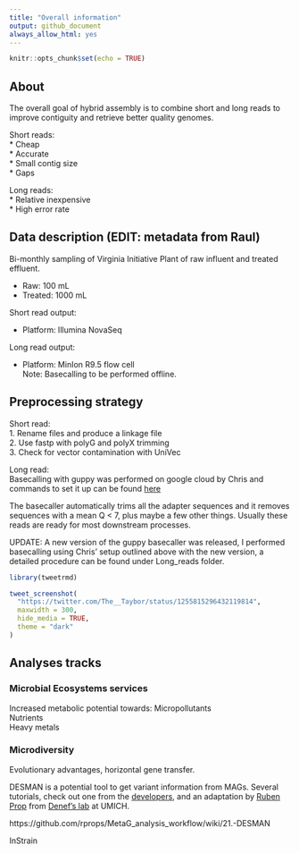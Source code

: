 ```yaml
---
title: "Overall information"
output: github_document
always_allow_html: yes
---
```


```r
knitr::opts_chunk$set(echo = TRUE)
```

## About
The overall goal of hybrid assembly is to combine short and long reads to improve contiguity and retrieve better quality genomes.  

Short reads:  
* Cheap  
* Accurate  
* Small contig size  
* Gaps  
    
Long reads:  
* Relative inexpensive  
* High error rate

## Data description (EDIT: metadata from Raul)
Bi-monthly sampling of Virginia Initiative Plant of raw influent and treated effluent.  

* Raw: 100 mL  
* Treated: 1000 mL  

Short read output:  

* Platform: Illumina NovaSeq  

Long read output:  

* Platform: MinIon R9.5 flow cell  
Note: Basecalling to be performed offline. 

## Preprocessing strategy  

Short read:  
1. Rename files and  produce a linkage file  
2. Use fastp with polyG and polyX trimming  
3. Check for vector contamination with UniVec  

Long read:  
Basecalling with guppy was performed on google cloud by Chris and commands to set it up can be found [here](https://gist.github.com/chrisLanderson/3f8443e5ab837c14c2249102343b6587){target="blank_"}

The basecaller automatically trims all the adapter sequences and it removes sequences with a mean Q < 7, plus maybe a few other things. Usually these reads are ready for most downstream processes.

UPDATE: A new version of the guppy basecaller was released, I performed basecalling using Chris' setup outlined above with the new version, a detailed procedure can be found under Long_reads folder. 

```r
library(tweetrmd)

tweet_screenshot(
  "https://twitter.com/The__Taybor/status/1255815296432119814",
  maxwidth = 300,
  hide_media = TRUE,
  theme = "dark"
)
```


## Analyses tracks

### Microbial Ecosystems services

Increased metabolic potential towards:
  Micropollutants  
  Nutrients  
  Heavy metals  

### Microdiversity 

Evolutionary advantages, horizontal gene transfer.

DESMAN is a potential tool to get variant information from MAGs.
Several tutorials, check out one from the [developers](https://github.com/chrisquince/StrainMetaSim){target="_blank"}, and an adaptation by [Ruben Prop](https://github.com/rprops/MetaG_analysis_workflow/wiki/21.-DESMAN){target="_blank"} from [Denef's lab](http://www-personal.umich.edu/~vdenef/index.htm) at UMICH.

https://github.com/rprops/MetaG_analysis_workflow/wiki/21.-DESMAN

InStrain
